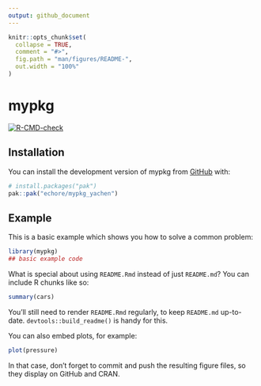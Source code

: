 ```yaml
---
output: github_document
---
```


<!-- README.md is generated from README.Rmd. Please edit that file -->

```r
knitr::opts_chunk$set(
  collapse = TRUE,
  comment = "#>",
  fig.path = "man/figures/README-",
  out.width = "100%"
)
```

# mypkg

<!-- badges: start -->
[![R-CMD-check](https://github.com/echore/mypkg_yachen/actions/workflows/R-CMD-check.yaml/badge.svg)](https://github.com/echore/mypkg_yachen/actions/workflows/R-CMD-check.yaml)
<!-- badges: end -->

<!-- The goal of mypkg_yachen is to simple helper functions for data cleaning in epidemiology projects. -->

## Installation

You can install the development version of mypkg from [GitHub](https://github.com/) with:

``` r
# install.packages("pak")
pak::pak("echore/mypkg_yachen")
```

## Example

This is a basic example which shows you how to solve a common problem:

```r
library(mypkg)
## basic example code
```

What is special about using `README.Rmd` instead of just `README.md`? You can include R chunks like so:

```r
summary(cars)
```

You'll still need to render `README.Rmd` regularly, to keep `README.md` up-to-date. `devtools::build_readme()` is handy for this.

You can also embed plots, for example:

```r
plot(pressure)
```

In that case, don't forget to commit and push the resulting figure files, so they display on GitHub and CRAN.

